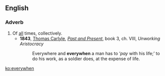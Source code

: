 ==English==

===Adverb===
{{en-adv|-}}

# Of [[all]] times, collectively.
#*'''1843''', [[w:Thomas_Carlyle|Thomas Carlyle]], ''[[:w:Past and Present (book)|Past and Present]]'', book 3, ch. VIII, ''Unworking Aristocracy''
#*: Everywhere and '''everywhen''' a man has to ‘''pay'' with his life;’ to do his work, as a soldier does, at the expense of life.

[[ko:everywhen]]